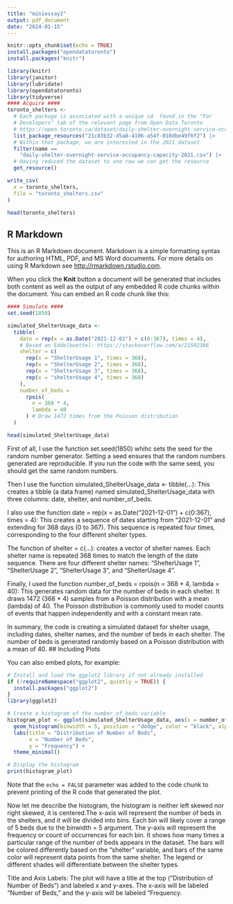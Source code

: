 ```yaml
---
title: "miniessay2"
output: pdf_document
date: "2024-01-15"
---
```


```r
knitr::opts_chunk$set(echo = TRUE)
install.packages("opendatatoronto")
install.packages("knitr")

library(knitr)
library(janitor)
library(lubridate)
library(opendatatoronto)
library(tidyverse)
#### Acquire ####
toronto_shelters <-
  # Each package is associated with a unique id  found in the "For 
  # Developers" tab of the relevant page from Open Data Toronto
  # https://open.toronto.ca/dataset/daily-shelter-overnight-service-occupancy-capacity/
  list_package_resources("21c83b32-d5a8-4106-a54f-010dbe49f6f2") |>
  # Within that package, we are interested in the 2021 dataset
  filter(name == 
    "daily-shelter-overnight-service-occupancy-capacity-2021.csv") |>
  # Having reduced the dataset to one row we can get the resource
  get_resource()

write_csv(
  x = toronto_shelters,
  file = "toronto_shelters.csv"
)

head(toronto_shelters)
```

## R Markdown

This is an R Markdown document. Markdown is a simple formatting syntax for authoring HTML, PDF, and MS Word documents. For more details on using R Markdown see <http://rmarkdown.rstudio.com>.

When you click the **Knit** button a document will be generated that includes both content as well as the output of any embedded R code chunks within the document. You can embed an R code chunk like this:

```r
#### Simulate ####
set.seed(1850)

simulated_ShelterUsage_data <-
  tibble(
    date = rep(x = as.Date("2021-12-01") + c(0:367), times = 4),
    # Based on Eddelbuettel: https://stackoverflow.com/a/21502386
    shelter = c(
      rep(x = "ShelterUsage 1", times = 368),
      rep(x = "ShelterUsage 2", times = 368),
      rep(x = "ShelterUsage 3", times = 368),
      rep(x = "shelterUsage 4", times = 368)
    ),
    number_of_beds =
      rpois(
        n = 368 * 4,
        lambda = 40
      ) # Draw 1472 times from the Poisson distribution
  )

head(simulated_ShelterUsage_data)
```
First of all, I use the function set.seed(1850) whihc sets the seed for the random number generator. Setting a seed ensures that the random numbers generated are reproducible. If you run the code with the same seed, you should get the same random numbers.

Then I use the function simulated_ShelterUsage_data <- tibble(...): This creates a tibble (a data frame) named simulated_ShelterUsage_data with three columns: date, shelter, and number_of_beds.

I also use the function date = rep(x = as.Date("2021-12-01") + c(0:367), times = 4): This creates a sequence of dates starting from "2021-12-01" and extending for 368 days (0 to 367). This sequence is repeated four times, corresponding to the four different shelter types.

The function of shelter = c(...):  creates a vector of shelter names. Each shelter name is repeated 368 times to match the length of the date sequence. There are four different shelter names: "ShelterUsage 1", "ShelterUsage 2", "ShelterUsage 3", and "ShelterUsage 4".

Finally, I used the function number_of_beds = rpois(n = 368 * 4, lambda = 40): This generates random data for the number of beds in each shelter. It draws 1472 (368 * 4) samples from a Poisson distribution with a mean (lambda) of 40. The Poisson distribution is commonly used to model counts of events that happen independently and with a constant mean rate.

In summary, the code is creating a simulated dataset for shelter usage, including dates, shelter names, and the number of beds in each shelter. The number of beds is generated randomly based on a Poisson distribution with a mean of 40.
## Including Plots

You can also embed plots, for example:

```r
# Install and load the ggplot2 library if not already installed
if (!requireNamespace("ggplot2", quietly = TRUE)) {
  install.packages("ggplot2")
}
library(ggplot2)

# Create a histogram of the number_of_beds variable
histogram_plot <- ggplot(simulated_ShelterUsage_data, aes(x = number_of_beds, fill = shelter)) +
  geom_histogram(binwidth = 5, position = "dodge", color = "black", alpha = 0.7) +
  labs(title = "Distribution of Number of Beds",
       x = "Number of Beds",
       y = "Frequency") +
  theme_minimal()

# Display the histogram
print(histogram_plot)


```

Note that the `echo = FALSE` parameter was added to the code chunk to prevent printing of the R code that generated the plot.

Now let me describe the histogram, the histogram is neither left skewed nor right skewed, it is centered.The x-axis will represent the number of beds in the shelters, and it will be divided into bins. Each bin will likely cover a range of 5 beds due to the binwidth = 5 argument. The y-axis will represent the frequency or count of occurrences for each bin. It shows how many times a particular range of the number of beds appears in the dataset. The bars will be colored differently based on the "shelter" variable, and bars of the same color will represent data points from the same shelter. The legend or different shades will differentiate between the shelter types.

Title and Axis Labels: The plot will have a title at the top ("Distribution of Number of Beds") and labeled x and y-axes. The x-axis will be labeled "Number of Beds," and the y-axis will be labeled "Frequency.